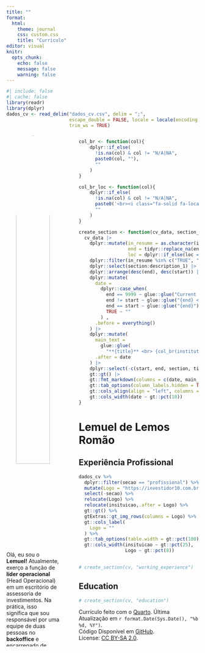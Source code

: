 ```yaml
---
title: ""
format: 
  html:
    theme: journal
    css: custom.css
    title: "Curriculo"
editor: visual
knitr:
  opts_chunk: 
    echo: false
    message: false
    warning: false
---
```


```r
#| include: false
#| cache: false
library(readr)
library(dplyr)
dados_cv <- read_delim("dados_cv.csv", delim = ";", 
                       escape_double = FALSE, locale = locale(encoding = "WINDOWS-1252"), 
                       trim_ws = TRUE)
```

::: columns
::: {#sidebar .column width="30%"}
<center><a href='https://www.linkedin.com/in/lemuelemos/' target='_blank'> ![](https://avatars.githubusercontent.com/u/17839354?v=4){width="80%" style="border-radius: 50%; padding-top: 5px;"}</center>

</a>

<center><span style="font-size: 1.5em;"> <a href='https://github.com/lemuelemos' target='_blank'><i class="fa-brands fa-github"></i></a> <a href='mailto:lemuelemos@gmail.com'><i class="fa fa-envelope"></i></a> <a href='https://www.linkedin.com/in/lemuelemos/' target='_blank'><i class="fa-brands fa-linkedin-in"></i></a></center>

</span> Olá, eu sou o **Lemuel!** Atualmente, exerço a função de **líder operacional** (Head Operacional) em um escritório de assessoria de investimentos. Na prática, isso significa que sou responsável por uma equipe de duas pessoas no **backoffice** e encarregado de gerenciar os dados, desde o [ETL]{style="text-decoration: underline;"} até o processo de transformar números em [relatórios]{style="text-decoration: underline;"} nos mais diversos [formatos]{style="text-decoration: underline;"}. Se precisar de alguém para dar um toque de criatividade nos dados e se tornar seu **faxineiro de dados (data janitor)**, estou aqui!

### Languages

**Portuguese:** Native <br> **English:** Proficient

### Programming skills

<i class="fab fa-r-project"></i> `R / tidyverse / Shiny / Plumber / RMarkdown / Quarto` <br> <i class="fab fa-github"></i> `GitHub` <br> <i class="fab fa-python"></i> `Python / Selenium / Pandas / Streamlit` <br> <i class="fab fa-aws"></i> `AWS` <br>
:::

::: {.column width="2%"}
:::

::: {.column width="68%"}
<!-- Functions -->

```r
col_br <- function(col){
    dplyr::if_else(
      !is.na(col) & col != "N/A|NA", 
      paste0(col, ""),
      ""
    )
}

col_br_loc <- function(col){
    dplyr::if_else(
      !is.na(col) & col != "N/A|NA", 
      paste0('<br><i class="fa-solid fa-location-dot"></i> ', col),
      ""
    )
}

create_section <- function(cv_data, section_name){
  cv_data |>
    dplyr::mutate(in_resume = as.character(in_resume),
                  end = tidyr::replace_na(end, 9999),
                  loc = dplyr::if_else(loc == "Online", NA_character_, loc)) |>
    dplyr::filter(in_resume %in% c("TRUE", "VERDADEIRO"), section == section_name) |>
    dplyr::select(section:description_1) |>
    dplyr::arrange(desc(end), desc(start)) |>
    dplyr::mutate(
      date =
        dplyr::case_when(
          end == 9999 ~ glue::glue("Current <br> | <br> {start}"),
          end != start ~ glue::glue("{end} <br> | <br> {start}"),
          end == start ~ glue::glue("{end}"),
          TRUE ~ ""
        ) ,
      .before = everything()
    ) |>
    dplyr::mutate(
      main_text =
        glue::glue(
          "**{title}** <br> {col_br(institution)} {col_br(description_1)} {col_br_loc(loc)}"),
      .after = date
    ) |>
    dplyr::select(-c(start, end, section, title, institution, loc, description_1)) |>
    gt::gt() |>
    gt::fmt_markdown(columns = c(date, main_text)) |> 
    gt::tab_options(column_labels.hidden = TRUE, table.width = gt::pct(100)) |> 
    gt::cols_align(align = "left", columns = main_text) |> 
    gt::cols_width(date ~ gt::pct(10))
}
```

<!-- Main content -->

# Lemuel de Lemos Romão

## <i class="fa-solid fa-suitcase"></i> Experiência Profissional

```r
dados_cv %>% 
  dplyr::filter(secao == "profissional") %>% 
  mutate(Logo = "https://investidor10.com.br/storage/investment_advice/2BoSLNVozMWVwaQjH1gbZvC4fdnFCzI0KdmvaTMa.jpg") %>% 
  select(-secao) %>% 
  relocate(Logo) %>% 
  relocate(insituicao,.after = Logo) %>% 
  gt::gt() %>%
  gtExtras::gt_img_rows(columns = Logo) %>% 
  gt::cols_label(
    Logo = ""
  ) %>% 
  gt::tab_options(table.width = gt::pct(100)) %>% 
  gt::cols_width(insituicao ~ gt::pct(25),
                 Logo ~ gt::pct(8)) 
  

# create_section(cv, "working_experience")
```

## <i class="fa-solid fa-graduation-cap"></i> Education

```r
# create_section(cv, "education")
```

<p class="small">

Currículo feito com o [Quarto](https://quarto.org/). Última Atualização em `r format.Date(Sys.Date(), "%b %d, %Y")`. <br> Código Disponível em <i class="fa-brands fa-github"></i> [GitHub](https://github.com/lemuelemos/cv/blob/main/index.qmd). <br> License: [CC BY-SA 2.0](https://creativecommons.org/licenses/by-sa/2.0/).

</p>
:::
:::

```{=html}
<script src="https://kit.fontawesome.com/2794920b14.js" crossorigin="anonymous"></script>
```
